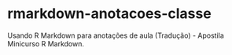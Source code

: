 # rmarkdown-anotacoes-classe
Usando R Markdown para anotações de aula (Tradução) - Apostila Minicurso R Markdown.
